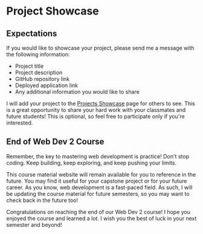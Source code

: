 # Project Showcase

## Expectations

If you would like to showcase your project, please send me a message with the following information:

- Project title
- Project description
- GitHub repository link
- Deployed application link
- Any additional information you would like to share

I will add your project to the [Projects Showcase](/student-work/showcase) page for others to see. This is a great opportunity to share your hard work with your classmates and future students! This is optional, so feel free to participate only if you're interested.

## End of Web Dev 2 Course

Remember, the key to mastering web development is practice! Don't stop coding. Keep building, keep exploring, and keep pushing your limits.

This course material website will remain available for you to reference in the future. You may find it useful for your capstone project or for your future career. As you know, web development is a fast-paced field. As such, I will be updating the course material for future semesters, so you may want to check back in the future too!

Congratulations on reaching the end of our Web Dev 2 course! I hope you enjoyed the course and learned a lot. I wish you the best of luck in your next semester and beyond!
